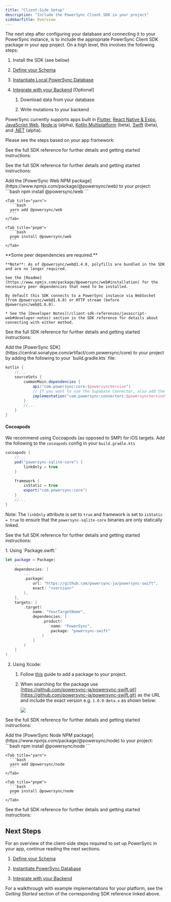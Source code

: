```yaml
---
title: "Client-Side Setup"
description: "Include the PowerSync Client SDK in your project"
sidebarTitle: Overview
---
```



The next step after configuring your database and connecting it to your PowerSync instance, is to include the appropriate PowerSync Client SDK package in your app project. On a high level, this involves the following steps:

1. Install the SDK (see below)

2. [Define your Schema](/installation/client-side-setup/define-your-schema)

3. [Instantiate Local PowerSync Database](/installation/client-side-setup/instantiate-powersync-database)

4. [Integrate with your Backend](/installation/client-side-setup/integrating-with-your-backend) \[Optional]

   1. Download data from your database

   2. Write mutations to your backend

PowerSync currently supports apps built in [Flutter](/client-sdk-references/flutter), [React Native & Expo](/client-sdk-references/react-native-and-expo), [JavaScript Web](/client-sdk-references/javascript-web), [Node.js](/client-sdk-references/node) (alpha), [Kotlin Multiplatform](/client-sdk-references/kotlin-multiplatform) (beta), [Swift](/client-sdk-references/swift) (beta), and [.NET](/client-sdk-references/dotnet) (alpha).

Please see the steps based on your app framework:

<Accordion title="Flutter" icon="flutter">
  
  <FlutterInstallation/>

  See the full SDK reference for further details and getting started instructions:

  <Card title="Flutter" icon="flutter" href="/client-sdk-references/flutter" horizontal />
</Accordion>

<Accordion title="React Native & Expo" icon="react">
  <ReactNativeInstallation />

  See the full SDK reference for further details and getting started instructions:

  <Card title="React Native & Expo" icon="react" href="/client-sdk-references/react-native-and-expo" horizontal />
</Accordion>

<Accordion title="JavaScript Web" icon="js">
  Add the [PowerSync Web NPM package](https://www.npmjs.com/package/@powersync/web) to your project:

  <Tabs>
    <Tab title="npm">
      ```bash
      npm install @powersync/web
      ```
    </Tab>

    <Tab title="yarn">
      ```bash
      yarn add @powersync/web
      ```
    </Tab>

    <Tab title="pnpm">
      ```bash
      pnpm install @powersync/web
      ```
    </Tab>
  </Tabs>

  <Info>
    **Some peer dependencies are required.**

    **Note**: As of @powersync/web@1.4.0, polyfills are bundled in the SDK and are no longer required.

    See the [Readme](https://www.npmjs.com/package/@powersync/web#installation) for the necessary peer dependencies that need to be installed.

    By default this SDK connects to a PowerSync instance via WebSocket (from @powersync/web@1.6.0) or HTTP stream (before @powersync/web@1.6.0).

    * See the [Developer Notes](/client-sdk-references/javascript-web#developer-notes) section in the SDK reference for details about connecting with either method.
  </Info>

  See the full SDK reference for further details and getting started instructions:

  <Card title="JavaScript Web" icon="js" href="/client-sdk-references/javascript-web" horizontal />
</Accordion>

<Accordion title="Kotlin Multiplatform" icon="k">
  Add the [PowerSync SDK](https://central.sonatype.com/artifact/com.powersync/core) to your project by adding the following to your `build.gradle.kts` file:

  ```gradle
  kotlin {
      //...
      sourceSets {
          commonMain.dependencies {
              api("com.powersync:core:$powersyncVersion")
              // If you want to use the Supabase Connector, also add the following:
              implementation("com.powersync:connectors:$powersyncVersion")
          }
          //...
      }
  }
  ```

  #### Cocoapods

  We recommend using Cocoapods (as opposed to SMP) for iOS targets. Add the following to the `cocoapods` config in your `build.gradle.kts`

  ```gradle
  cocoapods {
      //...
      pod("powersync-sqlite-core") {
          linkOnly = true
      }

      framework {
          isStatic = true
          export("com.powersync:core")
      }
      //...
  }
  ```

  Note: The `linkOnly` attribute is set to `true` and framework is set to `isStatic = true` to ensure that the `powersync-sqlite-core` binaries are only statically linked.

  See the full SDK reference for further details and getting started instructions:

  <Card title="Kotlin Multiplatform (Beta)" icon="k" href="/client-sdk-references/kotlin-multiplatform" horizontal />
</Accordion>

<Accordion title="Swift" icon="swift">
  1. Using `Package.swift:`

  ```swift
  let package = Package(
      ...
      dependencies: [
          ...
          .package(
              url: "https://github.com/powersync-ja/powersync-swift",
              exact: "<version>"
          ),
      ],
      targets: [
          .target(
              name: "YourTargetName",
              dependencies: [
                  .product(
                      name: "PowerSync",
                      package: "powersync-swift"
                  )
              ]
          )
      ]
  )
  ```

  2. Using Xcode:

     1. Follow [this](https://developer.apple.com/documentation/xcode/adding-package-dependencies-to-your-app#Add-a-package-dependency) guide to add a package to your project.
     2. When searching for the package use [https://github.com/powersync-ja/powersync-swift.git](https://github.com/powersync-ja/powersync-swift.git) as the URL and include the exact version e.g. `1.0.0-Beta.x` as shown below:

        <Frame>
          <img src="/images/Swift-Xcode.png"></img>
        </Frame>

  See the full SDK reference for further details and getting started instructions:

  <Card title="Swift (Beta)" icon="swift" href="/client-sdk-references/swift" horizontal />
</Accordion>

<Accordion title="Node.js" icon="node-js">
  Add the [PowerSync Node NPM package](https://www.npmjs.com/package/@powersync/node) to your project:

  <Tabs>
    <Tab title="npm">
      ```bash
      npm install @powersync/node
      ```
    </Tab>

    <Tab title="yarn">
      ```bash
      yarn add @powersync/node
      ```
    </Tab>

    <Tab title="pnpm">
      ```bash
      pnpm install @powersync/node
      ```
    </Tab>
  </Tabs>

  See the full SDK reference for further details and getting started instructions:

  <Card title="Node.js (client)" icon="node-js" href="/client-sdk-references/node" horizontal />
</Accordion>

## Next Steps

For an overview of the client-side steps required to set up PowerSync in your app, continue reading the next sections.

1. [Define your Schema](/installation/client-side-setup/define-your-schema)

2. [Instantiate PowerSync Database](/installation/client-side-setup/instantiate-powersync-database)

3. [Integrate with your Backend](/installation/client-side-setup/integrating-with-your-backend)

For a walkthrough with example implementations for your platform, see the *Getting Started* section of the corresponding SDK reference linked above.
